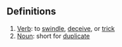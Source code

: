 ==Definitions==
#[[Verb]]: to [[swindle]], [[deceive]], or [[trick]]
#[[Noun]]: short for [[duplicate]]